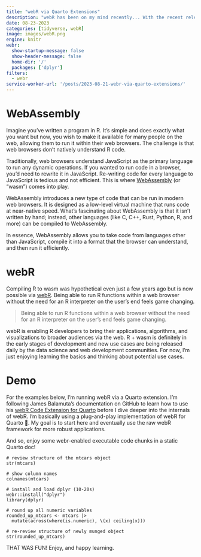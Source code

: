 ```yaml
---
title: "webR via Quarto Extensions"
description: "webR has been on my mind recently... With the recent release of webR 0.2.0, it's time to dive in!"
date: 08-23-2023
categories: [tidyverse, webR]
image: images/webR.png
engine: knitr
webr: 
  show-startup-message: false
  show-header-message: false
  home-dir: '/'
  packages: ['dplyr']
filters:
  - webr
service-worker-url: '/posts/2023-08-21-webr-via-quarto-extensions/'
---
```


# WebAssembly

Imagine you've written a program in R. It's simple and does exactly what you want but now, you wish to make it available for many people on the web, allowing them to run it within their web browsers. The challenge is that web browsers don't natively understand R code.

Traditionally, web browsers understand JavaScript as the primary language to run any dynamic operations. If you wanted to run code in a browser, you'd need to rewrite it in JavaScript. Re-writing code for every language to JavaScript is tedious and not efficient. This is where [WebAssembly](https://webassembly.org/) (or "wasm") comes into play.

WebAssembly introduces a new type of code that can be run in modern web browsers. It is designed as a low-level virtual machine that runs code at near-native speed. What's fascinating about WebAssembly is that it isn’t written by hand; instead, other languages (like C, C++, Rust, Python, R, and more) can be compiled to WebAssembly.

In essence, WebAssembly allows you to take code from languages other than JavaScript, compile it into a format that the browser can understand, and then run it efficiently.

# webR

Compiling R to wasm was hypothetical even just a few years ago but is now possible via [webR](https://docs.r-wasm.org/webr/latest/). Being able to run R functions within a web browser without the need for an R interpreter on the user's end feels game changing.

> Being able to run R functions within a web browser without the need for an R interpreter on the user's end feels game changing.

webR is enabling R developers to bring their applications, algorithms, and visualizations to broader audiences via the web. R + wasm is definitely in the early stages of development and new use cases are being released daily by the data science and web development communities. For now, I'm just enjoying learning the basics and thinking about potential use cases.

# Demo

For the examples below, I'm running webR via a Quarto extension. I'm following James Balamuta's documentation on GitHub to learn how to use his [webR Code Extension for Quarto](https://github.com/coatless/quarto-webr) before I dive deeper into the internals of webR. I'm basically using a plug-and-play implementation of webR for Quarto 🚀. My goal is to start here and eventually use the raw webR framework for more robust applications.

And so, enjoy some webr-enabled executable code chunks in a static Quarto doc!

```webr-r
# review structure of the mtcars object
str(mtcars)
```

```webr-r
# show column names
colnames(mtcars)
```

```webr-r
# install and load dplyr (10-20s)
webr::install("dplyr")
library(dplyr)
```

```webr-r
# round up all numeric variables
rounded_up_mtcars <- mtcars |> 
  mutate(across(where(is.numeric), \(x) ceiling(x)))

# re-review structure of newly munged object
str(rounded_up_mtcars)
```

THAT WAS FUN! Enjoy, and happy learning.